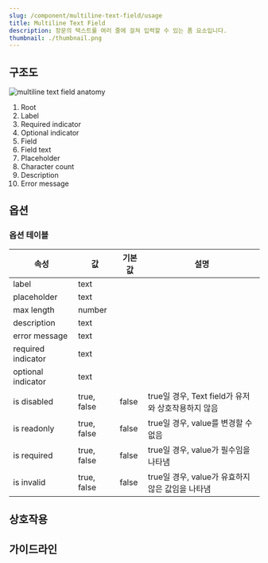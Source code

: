 ```yaml
---
slug: /component/multiline-text-field/usage
title: Multiline Text Field
description: 장문의 텍스트를 여러 줄에 걸쳐 입력할 수 있는 폼 요소입니다.
thumbnail: ./thumbnail.png
---
```


## 구조도

![multiline text field anatomy](./multiline-text-field-anatomy.png)

1. Root
2. Label
3. Required indicator
4. Optional indicator
5. Field
6. Field text
7. Placeholder
8. Character count
9. Description
10. Error message

## 옵션

### 옵션 테이블

| 속성               | 값          | 기본값 | 설명                                               |
| ------------------ | ----------- | ------ | -------------------------------------------------- |
| label              | text        |        |                                                    |
| placeholder        | text        |        |                                                    |
| max length         | number      |        |                                                    |
| description        | text        |        |                                                    |
| error message      | text        |        |                                                    |
| required indicator | text        |        |                                                    |
| optional indicator | text        |        |                                                    |
| is disabled        | true, false | false  | true일 경우, Text field가 유저와 상호작용하지 않음 |
| is readonly        | true, false | false  | true일 경우, value를 변경할 수 없음                |
| is required        | true, false | false  | true일 경우, value가 필수임을 나타냄               |
| is invalid         | true, false | false  | true일 경우, value가 유효하지 않은 값임을 나타냄   |

## 상호작용

## 가이드라인
